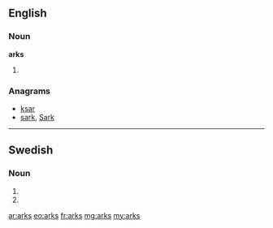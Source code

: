 ==English==

===Noun===
'''arks'''

# {{plural of|ark}}

===Anagrams===
* [[ksar#English|ksar]]
* [[sark#English|sark]], [[Sark#English|Sark]]

----

==Swedish==

===Noun===
{{infl|sv|noun form}}

# {{sv-noun-form-indef-gen-pl|ark}}
# {{sv-noun-form-indef-gen|ark}}

[[ar:arks]]
[[eo:arks]]
[[fr:arks]]
[[mg:arks]]
[[my:arks]]